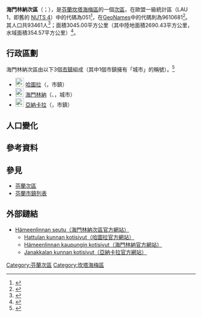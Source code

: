 {{Infobox settlement
| name                    = 海門林納次區
| settlement_type         = [[芬蘭次區|次區]]
| native_name             =Hämeenlinnan seutukunta
| native_name_lang        = fi
| image_map               =Hämeenlinnan.seutukunta.sijainti.Suomi.2020.svg
| subdivision_type        = [[世界政區索引|國家]]
| subdivision_name        = {{flag|Finland}}
| subdivision_type1        = [[芬蘭行政區|行政區]]
| subdivision_name1        = [[坎塔海梅區|坎塔海梅區]]
| population_footnotes    = <ref name="Population" />
| population_total        = 93461
| population_as_of        = 2020
| area_footnotes          = <ref name="Area" />
| area_total_km2          = 3045.00
| area_land_km2           = 2690.43
| area_water_km2          = 354.57
| population_density_km2  = auto
| coordinates             = {{Coord|61.03434|24.57026|display=title,inline}}
| coordinates_footnotes   = <ref name="GeoNames" />
| timezone1               = [[歐洲東部時間|EET]]<ref>{{Cite web|url=https://www.timeanddate.com/worldclock/finland/helsinki|title=Current Local Time in Helsinki, Finland|website=Time and Date|language=en|access-date=2020-07-16|archive-date=2020-08-04|archive-url=https://web.archive.org/web/20200804053117/https://www.timeanddate.com/worldclock/finland/helsinki|dead-url=no}}</ref>
| utc_offset1             = +2
| timezone1_DST           = [[歐洲東部夏令時間|EEST]]<ref>{{Cite web|url=https://www.timeanddate.com/time/change/finland/helsinki|title=Clock Changes in Helsinki, Finland|website=Time and Date|language=en|access-date=2020-07-16|archive-date=2020-08-04|archive-url=https://web.archive.org/web/20200804053109/https://www.timeanddate.com/time/change/finland/helsinki|dead-url=no}}</ref>
| utc_offset1_DST         = +3
| blank_name              = [[GeoNames|GeoNames]]<ref name="GeoNames" />
| blank_info              = 9610681
| blank1_name             = LAU 1（NUTS 4）<ref name="LAU" />
| blank1_info              = 051
}}
'''海門林納次區'''（{{lang-fi|Hämeenlinnan seutukunta}}；{{lang-sv|Tavastehus ekonomiska region}}），是[[芬蘭共和國|芬蘭]][[坎塔海梅區|坎塔海梅區]]的一個[[芬蘭次區|次區]]，在歐盟一級{{tsl|fr|Unité administrative locale|地方行政單位}}統計區（LAU 1，即舊的 [[地域統計單位命名法|NUTS 4]]）中的代碼為051<ref name="LAU">{{Cite web |url=http://tilastokeskus.fi/meta/luokitukset/seutukunta/001-2013/index_sv.html |title=Förteckning över ekonomiska regioner |publisher=Statistikcentralen |language=sv |access-date=2013-12-25 |archive-date=2013-11-11 |archive-url=https://web.archive.org/web/20131111091437/http://tilastokeskus.fi/meta/luokitukset/seutukunta/001-2013/index_sv.html |dead-url=no }}</ref>，在[[GeoNames|GeoNames]]中的代碼則為9610681<ref name="GeoNames">{{Cite web |url = https://www.geonames.org/9610681 |title = GeoNames - Hämeenlinna (9610681) |access-date = 2020-07-14 |website=[[GeoNames|GeoNames]] |language = en}}</ref>。其人口共93461人<ref name="Population">{{Cite web |url = http://pxnet2.stat.fi/PXWeb/pxweb/fi/StatFin/StatFin__vrm__vamuu/statfin_vamuu_pxt_11lj.px/table/tableViewLayout1/ |title = Väestörakenteen ennakkotiedot alueittain, 2020M01*-2020M05* |date = 2020-01-31 |publisher = Tilastokeskus |access-date = 2020-07-13 |language = fi |archive-date = 2020-12-14 |archive-url = https://web.archive.org/web/20201214201953/http://pxnet2.stat.fi/PXWeb/pxweb/fi/StatFin/StatFin__vrm__vamuu/statfin_vamuu_pxt_11lj.px/ |dead-url = no }}</ref>；面積3045.00平方公里（其中陸地面積2690.43平方公里，水域面積354.57平方公里）<ref name="Area">{{Cite web |url = https://www.maanmittauslaitos.fi/sites/maanmittauslaitos.fi/files/attachments/2020/01/Vuoden_2020_pinta-alatilasto_kunnat_maakunnat.xlsx |title = Pinta-alat kunnittain (Excel) 2020-01-01 |date = 2020-01-01 |publisher = Maanmittauslaitos |access-date = 2020-07-13 |language = fi |archive-date = 2020-07-10 |archive-url = https://web.archive.org/web/20200710123737/https://www.maanmittauslaitos.fi/sites/maanmittauslaitos.fi/files/attachments/2020/01/Vuoden_2020_pinta-alatilasto_kunnat_maakunnat.xlsx |dead-url = yes }}</ref>。

== 行政區劃 ==
海門林納次區由以下3個[[芬蘭市鎮|市鎮]]組成（其中1個市鎮擁有「城市」的稱號）。<ref name="Lappi">{{Cite web |language=fi |url=http://www.patio.fi/PatioWeb/facelets/suomenaluejaot/suomenaluejaot.faces |title=Finlands regionindelning på |website=www.patio.fi.|archive-url=https://web.archive.org/web/20121022111321/http://www.patio.fi/PatioWeb/facelets/suomenaluejaot/suomenaluejaot.faces |archive-date=2012-10-22}}</ref>
* [[File:Hattula.vaakuna.svg|23px]] [[哈圖拉|哈圖拉]]（{{lang|fi|Hattula}}，市鎮）
* [[File:Hämeenlinna.vaakuna.svg|23px]] [[海門林納|海門林納]]（{{lang-fi|Hämeenlinna}}、{{lang-sv|Tavastehus}}，城市）
* [[File:Janakkala.vaakuna.svg|23px]] [[亞納卡拉|亞納卡拉]]（{{lang|fi|Janakkala}}，市鎮）

== 人口變化 ==
{{Bar box
|title   =  海門林納次區1980年－2010年的人口變化圖
|titlebar=  #DDD
|width   =  600px
|barwidth=  500px
|left1   =  年
|right1  =  人口
|float   =  left
|bars    =  
{{bar pixel|1980|#0099FF|420||81 775}}
{{bar pixel|1985|#0099FF|425||82 609}}
{{bar pixel|1990|#0099FF|438||85 247}}
{{bar pixel|1995|#0099FF|445||86 650}}
{{bar pixel|2000|#0099FF|450||87 583}}
{{bar pixel|2005|#0099FF|460||89 474}}
{{bar pixel|2010|#0099FF|480||93 378}}
|caption = 來源：Tilastokeskus.<ref>{{Cite web | url = http://pxnet2.stat.fi/PXWeb/pxweb/fi/StatFin/StatFin__vrm__vaerak/statfin_vaerak_pxt_011.px | title = Väestö kielen mukaan sekä ulkomaan kansalaisten määrä ja maa-pinta-ala alueittain 1980 - 2016 | publisher = Tilastokeskus | access-date = 2018-01-18 | language = fi | archive-url = https://web.archive.org/web/20180617142223/http://pxnet2.stat.fi/PXWeb/pxweb/fi/StatFin/StatFin__vrm__vaerak/statfin_vaerak_pxt_011.px | archive-date = 2018-06-17 | dead-url = yes }}</ref>
}}
{{clear}}

== 參考資料 ==
{{reflist}}

== 參見 ==
* [[芬蘭次區|芬蘭次區]]
* [[芬蘭市鎮列表|芬蘭市鎮列表]]

== 外部鏈結 ==
* [http://www.seutukeskus.net/ Hämeenlinnan seutu（海門林納次區官方網站）] {{Wayback|url=http://www.seutukeskus.net/ |date=20051214061519 }} {{fi icon}}
** [http://www.hattula.fi/ Hattulan kunnan kotisivut（哈圖拉官方網站）] {{Wayback|url=http://www.hattula.fi/ |date=20201129012717 }} {{fi icon}}
** [http://www.hameenlinna.fi/ Hämeenlinnan kaupungin kotisivut（海門林納官方網站）] {{Wayback|url=http://www.hameenlinna.fi/ |date=20110305084837 }} {{fi icon}}
** [http://www.janakkala.fi/ Janakkalan kunnan kotisivut（亞納卡拉官方網站）] {{Wayback|url=http://www.janakkala.fi/ |date=20140623005548 }} {{fi icon}}

{{芬蘭次區}}
[[Category:芬蘭次區|Category:芬蘭次區]]
[[Category:坎塔海梅區|Category:坎塔海梅區]]